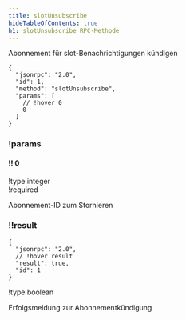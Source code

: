 ```yaml
---
title: slotUnsubscribe
hideTableOfContents: true
h1: slotUnsubscribe RPC-Methode
---
```


Abonnement für slot-Benachrichtigungen kündigen

<APIMethod>

```jsonc !!request
{
  "jsonrpc": "2.0",
  "id": 1,
  "method": "slotUnsubscribe",
  "params": [
    // !hover 0
    0
  ]
}
```

### !params

#### !! 0

!type integer  
!required

Abonnement-ID zum Stornieren

### !!result

```jsonc !response
{
  "jsonrpc": "2.0",
  // !hover result
  "result": true,
  "id": 1
}
```

!type boolean

Erfolgsmeldung zur Abonnementkündigung

</APIMethod>
